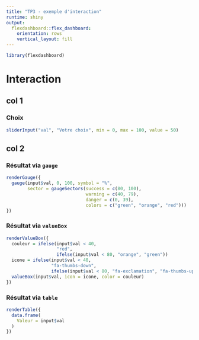 ```yaml
---
title: "TP3 - exemple d'interaction"
runtime: shiny
output: 
  flexdashboard::flex_dashboard:
    orientation: rows
    vertical_layout: fill
---
```


```r
library(flexdashboard)
```

# Interaction {data-orientation=columns}

## col 1

### Choix

```r
sliderInput("val", "Votre choix", min = 0, max = 100, value = 50)
```

## col 2

### Résultat via `gauge`

```r
renderGauge({
  gauge(input$val, 0, 100, symbol = "%", 
        sector = gaugeSectors(success = c(80, 100), 
                              warning = c(40, 79), 
                              danger = c(0, 39),
                              colors = c("green", "orange", "red")))
})
```

### Résultat via `valueBox`

```r
renderValueBox({
  couleur = ifelse(input$val < 40, 
                   "red", 
                   ifelse(input$val < 80, "orange", "green"))
  icone = ifelse(input$val < 40, 
                 "fa-thumbs-down", 
                 ifelse(input$val < 80, "fa-exclamation", "fa-thumbs-up"))
  valueBox(input$val, icon = icone, color = couleur)
})
```

### Résultat via `table` 

```r
renderTable({
  data.frame(
    Valeur = input$val
  )
})
```

